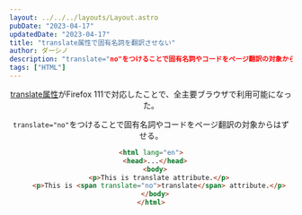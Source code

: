 ```yaml
---
layout: ../../../layouts/Layout.astro
pubDate: "2023-04-17"
updatedDate: "2023-04-17"
title: "translate属性で固有名詞を翻訳させない"
author: ダーシノ
description: "translate="no"をつけることで固有名詞やコードをページ翻訳の対象からはずせる。"
tags: ["HTML"]
---
```



<Header {...frontmatter} />

[translate属性](https://developer.mozilla.org/ja/docs/Web/HTML/Global_attributes/translate)がFirefox 111で対応したことで、全主要ブラウザで利用可能になった。

`translate="no"`をつけることで固有名詞やコードをページ翻訳の対象からはずせる。

```html
<html lang="en">
  <head>...</head>
  <body>
    <p>This is translate attribute.</p>
    <p>This is <span translate="no">translate</span> attribute.</p>
  </body>
</html>
```
